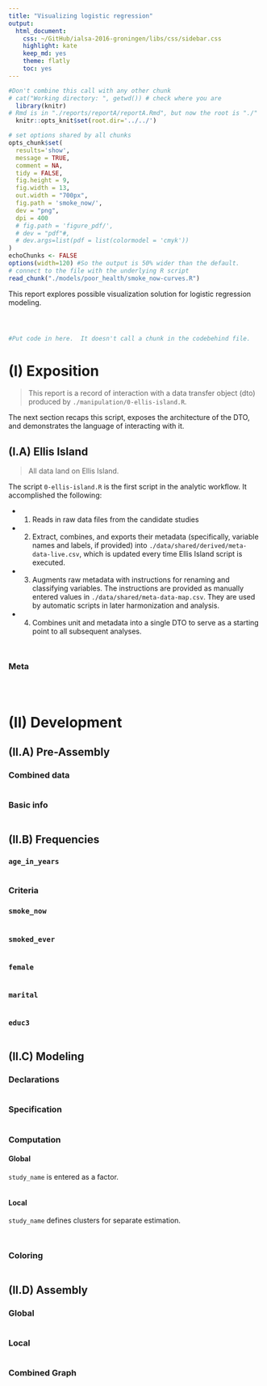 ```yaml
---
title: "Visualizing logistic regression"
output:
  html_document:
    css: ~/GitHub/ialsa-2016-groningen/libs/css/sidebar.css
    highlight: kate
    keep_md: yes
    theme: flatly
    toc: yes
---
```


<!-- These two chunks should be added in the beginning of every .Rmd that you want to source an .R script -->
<!--  The 1st mandatory chunck  -->
<!--  Set the working directory to the repository's base directory -->
```r
#Don't combine this call with any other chunk 
# cat("Working directory: ", getwd()) # check where you are
  library(knitr)
# Rmd is in "./reports/reportA/reportA.Rmd", but now the root is "./"
  knitr::opts_knit$set(root.dir='../../') 
```

<!--  The 2nd mandatory chunck  -->
<!-- Set the report-wide options, and point to the external code file. -->
```r
# set options shared by all chunks
opts_chunk$set(
  results='show', 
  message = TRUE,
  comment = NA, 
  tidy = FALSE,
  fig.height = 9, 
  fig.width = 13, 
  out.width = "700px",
  fig.path = 'smoke_now/',     
  dev = "png",
  dpi = 400
  # fig.path = 'figure_pdf/',     
  # dev = "pdf"#,
  # dev.args=list(pdf = list(colormodel = 'cmyk'))
)
echoChunks <- FALSE
options(width=120) #So the output is 50% wider than the default.
# connect to the file with the underlying R script  
read_chunk("./models/poor_health/smoke_now-curves.R") 
```

This report explores possible visualization solution for logistic regression modeling.  


<!-- Load 'sourced' R files.  Suppress the output when loading packages. --> 
```r
```


<!-- Load the sources.  Suppress the output when loading sources. --> 
```r
```


<!-- Load any Global functions and variables declared in the R file.  Suppress the output. --> 
```r
```

<!-- Declare any global functions specific to a Rmd output.  Suppress the output. --> 
```r
#Put code in here.  It doesn't call a chunk in the codebehind file.
```
# (I) Exposition

> This report is a record of interaction with a data transfer object (dto) produced by `./manipulation/0-ellis-island.R`. 

The next section recaps this script, exposes the architecture of the DTO, and demonstrates the language of interacting with it.   

## (I.A) Ellis Island

> All data land on Ellis Island.

The script `0-ellis-island.R` is the first script in the analytic workflow. It accomplished the following: 

- (1) Reads in raw data files from the candidate studies   
- (2) Extract, combines, and exports their metadata (specifically, variable names and labels, if provided) into `./data/shared/derived/meta-data-live.csv`, which is updated every time Ellis Island script is executed.   
- (3) Augments raw metadata with instructions for renaming and classifying variables. The instructions are provided as manually entered values in `./data/shared/meta-data-map.csv`. They are used by automatic scripts in later harmonization and analysis.  
- (4) Combines unit and metadata into a single DTO to serve as a starting point to all subsequent analyses.   

<!-- Load the datasets.   -->
```r
```

<!-- Inspect the datasets.   -->
```r
```


###  Meta
```r
```

<!-- Tweak the datasets.   -->
```r
```

<!-- Basic table view.   -->
```r
```

# (II) Development

## (II.A) Pre-Assembly

### Combined data

```r
```

### Basic info
```r
```
## (II.B) Frequencies

### `age_in_years`
```r
```
### Criteria

### `smoke_now`
```r
```

### `smoked_ever`
```r
```

### `female`
```r
```

### `marital`
```r
```

### `educ3`
```r
```

## (II.C) Modeling

### Declarations

```r
```
### Specification
```r
```

### Computation

#### Global 
`study_name` is entered as a factor.  

```r
```

#### Local 

`study_name` defines clusters for separate estimation. 
```r
```

```r
```


### Coloring
```r
```


## (II.D) Assembly

### Global
```r
```
### Local 
```r
```


### Combined Graph

```r
```






